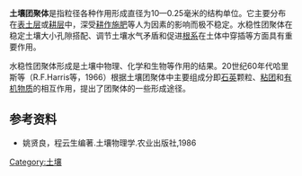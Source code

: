 '''土壤团聚体'''是指粒径各种作用形成直径为10—0.25毫米的结构单位。它主要分布在[[表土层|表土层]]或[[耕层|耕层]]中，深受[[耕作|耕作]][[施肥|施肥]]等人为因素的影响而极不稳定。水稳性团聚体在稳定土壤大小孔隙搭配、调节土壤水气矛盾和促进[[根系|根系]]在土体中穿插等方面具有重要作用。

水稳性团聚体形成是土壤中物理、化学和生物等作用的结果。20世纪60年代哈里斯等（R.F.Harris等，1966）根据土壤团聚体中主要组成分即[[石英|石英]]颗粒、[[粘团|粘团]]和[[有机物质|有机物质]]的相互作用，提出了团聚体的一些形成途径。

==参考资料==
*姚贤良，程云生编著.土壤物理学.农业出版社,1986 

[[Category:土壤|Category:土壤]]